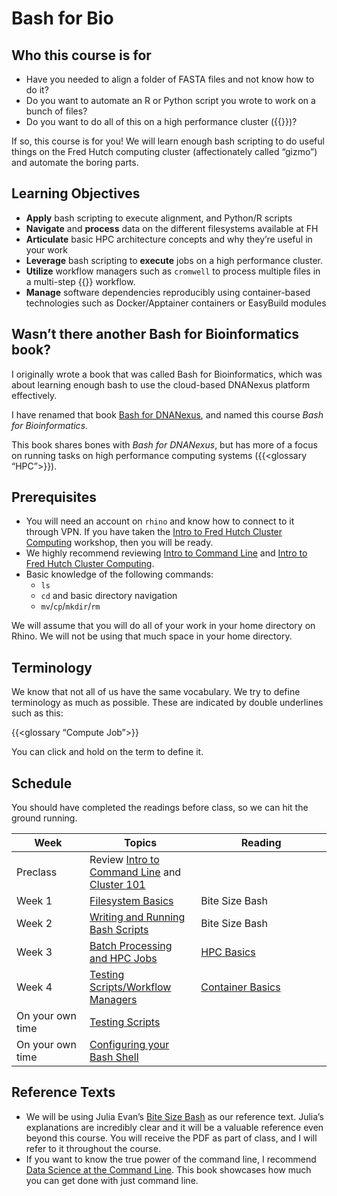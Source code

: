 # Bash for Bio {.unnumbered}

## Who this course is for

- Have you needed to align a folder of FASTA files and not know how to do it? 
- Do you want to automate an R or Python script you wrote to work on a bunch of files?
- Do you want to do all of this on a high performance cluster ({{<glossary HPC>}})?

If so, this course is for you! We will learn enough bash scripting to do useful things on the Fred Hutch computing cluster (affectionately called "gizmo") and automate the boring parts. 

## Learning Objectives

- **Apply** bash scripting to execute alignment, and Python/R scripts
- **Navigate** and **process** data on the different filesystems available at FH
- **Articulate** basic HPC architecture concepts and why they’re useful in your work
- **Leverage** bash scripting to **execute** jobs on a high performance cluster.
- **Utilize** workflow managers such as `cromwell` to process multiple files in a multi-step {{<glossary WDL>}} workflow.
- **Manage** software dependencies reproducibly using container-based technologies such as Docker/Apptainer containers or EasyBuild modules

:::{.callout-note}
## Wasn't there another Bash for Bioinformatics book?

I originally wrote a book that was called Bash for Bioinformatics, which was about learning enough bash to use the cloud-based DNANexus platform effectively. 

I have renamed that book [Bash for DNANexus](https://laderast.github.io/bash_for_dnanexus/), and named this course *Bash for Bioinformatics*.

This book shares bones with *Bash for DNANexus*, but has more of a focus on running tasks on high performance computing systems ({{<glossary "HPC">}}). 
:::

## Prerequisites

- You will need an account on `rhino` and know how to connect to it through VPN. If you have taken the [Intro to Fred Hutch Cluster Computing](https://hutchdatascience.org/FH_Cluster_101/) workshop, then you will be ready.
- We highly recommend reviewing  [Intro to Command Line](https://hutchdatascience.org/Intro_to_Command_Line/) and [Intro to Fred Hutch Cluster Computing](https://hutchdatascience.org/FH_Cluster_101/).
- Basic knowledge of the following commands:
  - `ls`
  - `cd` and basic directory navigation
  - `mv`/`cp`/`mkdir`/`rm`

We will assume that you will do all of your work in your home directory on Rhino. We will not be using that much space in your home directory.

:::{.callout-note}
## Terminology

We know that not all of us have the same vocabulary. We try to define terminology as much as possible. These are indicated by double underlines such as this:

{{<glossary "Compute Job">}}

You can click and hold on the term to define it.
:::

## Schedule

You should have completed the readings before class, so we can hit the ground running.

|Week|Topics|Reading|
|----|------|-------|
|Preclass|Review [Intro to Command Line](https://hutchdatascience.org/Intro_to_Command_Line/) and [Cluster 101](https://hutchdatascience.org/FH_Cluster_101/)||
|Week 1|[Filesystem Basics](01_basics.qmd)|Bite Size Bash|
|Week 2|[Writing and Running Bash Scripts](02_scripting.qmd)|Bite Size Bash|
|Week 3|[Batch Processing and HPC Jobs](03_batch.qmd)|[HPC Basics](hpc-basics.qmd)
|Week 4|[Testing Scripts/Workflow Managers](04_containers_workflows.qmd)|[Container Basics](container-basics.qmd)|
|On your own time|[Testing Scripts](testing.qmd)||
|On your own time|[Configuring your Bash Shell](configuring.qmd)||

## Reference Texts 

- We will be using Julia Evan's [Bite Size Bash](https://wizardzines.com/zines/bite-size-bash/) as our reference text. Julia's explanations are incredibly clear and it will be a valuable reference even beyond this course. You will receive the PDF as part of class, and I will refer to it throughout the course.
- If you want to know the true power of the command line, I recommend [Data Science at the Command Line](https://jeroenjanssens.com/dsatcl/). This book showcases how much you can get done with just command line.